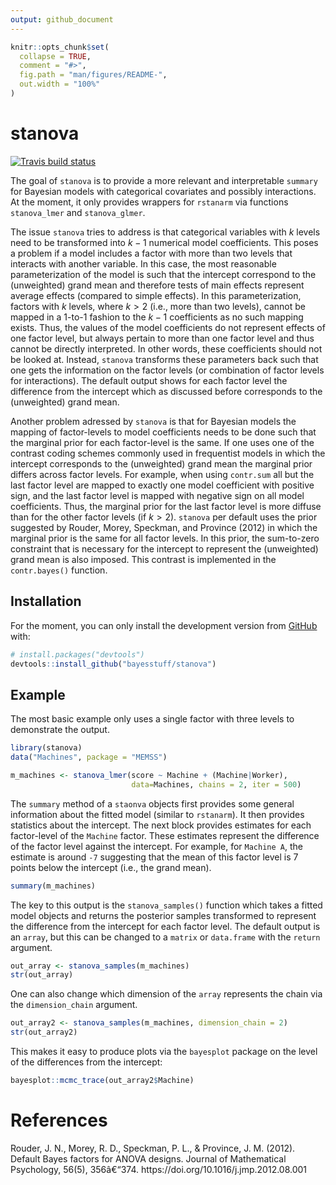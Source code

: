 ```yaml
---
output: github_document
---
```


<!-- README.md is generated from README.Rmd. Please edit that file -->

```r
knitr::opts_chunk$set(
  collapse = TRUE,
  comment = "#>",
  fig.path = "man/figures/README-",
  out.width = "100%"
)
```

# stanova

<!-- badges: start -->
[![Travis build status](https://travis-ci.org/bayesstuff/stanova.svg?branch=master)](https://travis-ci.org/bayesstuff/stanova)
<!-- badges: end -->

The goal of `stanova` is to provide a more relevant and interpretable `summary` for Bayesian models with categorical covariates and possibly interactions. At the moment, it only provides wrappers for `rstanarm` via functions `stanova_lmer` and `stanova_glmer`.

The issue `stanova` tries to address is that categorical variables with $k$ levels need to be transformed into $k-1$ numerical model coefficients. This poses a problem if a model includes a factor with more than two levels that interacts with another variable. In this case, the most reasonable parameterization of the model is such that the intercept correspond to the (unweighted) grand mean and therefore tests of main effects represent average effects (compared to simple effects). In this parameterization, factors with $k$ levels, where $k > 2$ (i.e., more than two levels), cannot be mapped in a 1-to-1 fashion to the $k-1$ coefficients as no such mapping exists. Thus, the  values of the model coefficients do not represent effects of one factor level, but always pertain to more than one factor level and thus cannot be directly interpreted. In other words, these coefficients should not be looked at. Instead, `stanova` transforms these parameters back such that one gets the information on the factor levels (or combination of factor levels for interactions). The default output shows for each factor level the difference from the intercept which as discussed before corresponds to the (unweighted) grand mean.

Another problem adressed by `stanova` is that for Bayesian models the mapping of factor-levels to model coefficients needs to be done such that the marginal prior for each factor-level is the same. If one uses one of the contrast coding schemes commonly used in frequentist models in which the intercept corresponds to the (unweighted) grand mean the marginal prior differs across factor levels. For example, when using `contr.sum` all but the last factor level are mapped to exactly one model coefficient with positive sign, and the last factor level is mapped with negative sign on all model coefficients. Thus, the marginal prior for the last factor level is more diffuse than for the other factor levels (if $k >2$). `stanova` per default uses the prior suggested by Rouder, Morey, Speckman, and Province (2012) in which the marginal prior is the same for all factor levels. In this prior, the sum-to-zero constraint that is necessary for the intercept to represent the (unweighted) grand mean is also imposed. This contrast is implemented in the `contr.bayes()` function.

## Installation

For the moment, you can only install the development version from [GitHub](https://github.com/) with:

``` r
# install.packages("devtools")
devtools::install_github("bayesstuff/stanova")
```
## Example

The most basic example only uses a single factor with three levels to demonstrate the output. 

```r
library(stanova)
data("Machines", package = "MEMSS")

m_machines <- stanova_lmer(score ~ Machine + (Machine|Worker),
                           data=Machines, chains = 2, iter = 500)

```

The `summary` method of a `staonva` objects first provides some general information about the fitted model (similar to `rstanarm`). It then provides statistics about the intercept. The next block provides estimates for each factor-level of the `Machine` factor. These estimates represent the difference of the factor level against the intercept. For example, for `Machine A`, the estimate is around `-7` suggesting that the mean of this factor level is 7 points below the intercept (i.e., the grand mean). 

```r
summary(m_machines)
```

The key to this output is the `stanova_samples()` function which takes a fitted model objects and returns the posterior samples transformed to represent the difference from the intercept for each factor level. The default output is an `array`, but this can be changed to a `matrix` or `data.frame` with the `return` argument.

```r
out_array <- stanova_samples(m_machines)
str(out_array)
```

One can also change which dimension of the `array` represents the chain via the `dimension_chain` argument.
```r
out_array2 <- stanova_samples(m_machines, dimension_chain = 2)
str(out_array2)
```

This makes it easy to produce plots via the `bayesplot` package on the level of the differences from the intercept:

```r
bayesplot::mcmc_trace(out_array2$Machine)
```


# References

Rouder, J. N., Morey, R. D., Speckman, P. L., & Province, J. M. (2012). Default Bayes factors for ANOVA designs. Journal of Mathematical Psychology, 56(5), 356â€“374. https://doi.org/10.1016/j.jmp.2012.08.001

